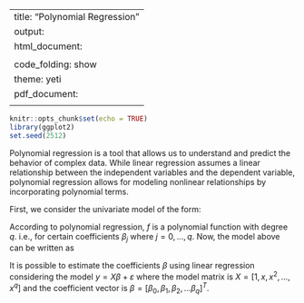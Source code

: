 
---
title: "Polynomial Regression"
output:
  html_document:
    <!-- toc: yes -->
    code_folding: show
    theme: yeti
  pdf_document:
    <!-- toc: yes -->
---

```r
knitr::opts_chunk$set(echo = TRUE)
library(ggplot2)
set.seed(2512)
```



Polynomial regression is a tool that allows us to understand and predict the behavior of complex data. While linear regression assumes a linear relationship between the independent variables and the dependent variable, polynomial regression allows for modeling nonlinear relationships by incorporating polynomial terms.

First, we consider the univariate model of the form:
\begin{equation}
y_i = f(x_i) + \varepsilon_i \quad i = 1, \dotsc, n,
\end{equation}


According to polynomial regression, $f$ is a polynomial function with degree $q$. i.e.,
\begin{equation*}
f(x) = \beta_0 + \beta_1 x + \beta_2 x^2 + \dots + \beta_q x^q
\end{equation*}
for certain coefficients $\beta_j$ where $j=0, \dotsc, q$. Now, the model above 
can be written as
\begin{equation*}
y_i = \beta_0 + \beta_1 x_i + \beta_2 x_i^2 + \dots + \beta_q x_i^q + \varepsilon_i \quad i = 1, \dotsc, n.
\end{equation*}

It is possible to estimate the coefficients $\beta$ using linear regression considering the model $y = X\beta + \varepsilon$ where the model matrix is $X = [1, x, x^2, \dotsc, x^q]$ and the coefficient vector is $\beta = [\beta_0, \beta_1, \beta_2, \dotsc \beta_q]^T$.

